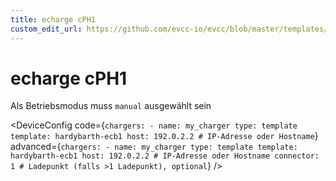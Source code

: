 ```yaml
---
title: echarge cPH1
custom_edit_url: https://github.com/evcc-io/evcc/blob/master/templates/definition/charger/hardybarth-ecb1.yaml
---
```



# echarge cPH1

<DeviceFeatures features="sponsorship" />

Als Betriebsmodus muss `manual` ausgewählt sein


<DeviceConfig code={`chargers:
    - name: my_charger
      type: template
      template: hardybarth-ecb1
      host: 192.0.2.2 # IP-Adresse oder Hostname`} advanced={`chargers:
    - name: my_charger
      type: template
      template: hardybarth-ecb1
      host: 192.0.2.2 # IP-Adresse oder Hostname
      connector: 1 # Ladepunkt (falls >1 Ladepunkt), optional`} />

<SponsorshipRequired />

